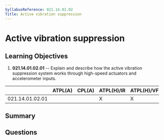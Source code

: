 ```yaml
---
SyllabusReference: 021.14.01.02
Title: Active vibration suppression
---
```


# Active vibration suppression

## Learning Objectives

1.  **021.14.01.02.01** -- Explain and describe how the active vibration
    suppression system works through high-speed actuators and accelerometer
    inputs.

|                 | ATPL(A) | CPL(A) | ATPL(H)/IR | ATPL(H)/VFR | CPL(H) | IR | CBIR(A) |
| --------------- | ------- | ------ | ---------- | ----------- | ------ | -- | ------- |
| 021.14.01.02.01 |         |        | X          | X           | X      |    |         |

## Summary

## Questions
